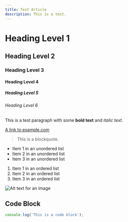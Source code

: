 ```yaml
---
title: Test Article
description: This is a test.
---
```


# Heading Level 1

## Heading Level 2

### Heading Level 3

#### Heading Level 4

##### Heading Level 5

###### Heading Level 6

This is a test paragraph with some **bold text** and _italic text_.

[A link to example.com](https://example.com)

> This is a blockquote.

- Item 1 in an unordered list
- Item 2 in an unordered list
- Item 3 in an unordered list

1. Item 1 in an ordered list
2. Item 2 in an ordered list
3. Item 3 in an ordered list

![Alt text for an image](https://via.placeholder.com/300)

## Code Block

```javascript
console.log('This is a code block');
```
